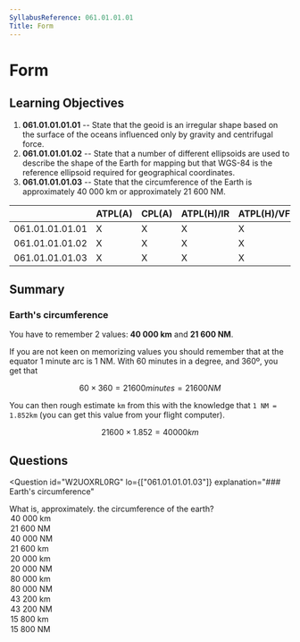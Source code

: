 ```yaml
---
SyllabusReference: 061.01.01.01
Title: Form
---
```


# Form

## Learning Objectives

1. **061.01.01.01.01** -- State that the geoid is an irregular shape based on
   the surface of the oceans influenced only by gravity and centrifugal force.
2. **061.01.01.01.02** -- State that a number of different ellipsoids are used
   to describe the shape of the Earth for mapping but that WGS-84 is the
   reference ellipsoid required for geographical coordinates.
3. **061.01.01.01.03** -- State that the circumference of the Earth is
   approximately 40 000 km or approximately 21 600 NM.

|                 | ATPL(A) | CPL(A) | ATPL(H)/IR | ATPL(H)/VFR | CPL(H) | IR  | CBIR(A) |
| --------------- | ------- | ------ | ---------- | ----------- | ------ | --- | ------- |
| 061.01.01.01.01 | X       | X      | X          | X           | X      |     |         |
| 061.01.01.01.02 | X       | X      | X          | X           | X      |     |         |
| 061.01.01.01.03 | X       | X      | X          | X           | X      |     |         |

## Summary

### Earth's circumference

You have to remember 2 values: **40 000 km** and **21 600 NM**.

If you are not keen on memorizing values you should remember that at the equator
1 minute arc is 1 NM. With 60 minutes in a degree, and 360º, you get that

$$
60 \times 360 = 21600 minutes = 21600 NM
$$

You can then rough estimate `km` from this with the knowledge that
`1 NM = 1.852km` (you can get this value from your flight computer).

$$
21600 \times 1.852 = 40000 km
$$

## Questions

<Question
  id="W2UOXRL0RG"
  lo={["061.01.01.01.03"]}
  explanation="### Earth's circumference"
>
  <Text variant="oneCorrect">
    What is, approximately. the circumference of the earth?
  </Text>
  <Option alwaysCorrect why="1 NM = 1 min arc. 60 * 360 = 21 600 = 40 000km">
    40 000 km
  </Option>
  <Option alwaysCorrect why="1 NM = 1 min arc. 60 * 360 = 21 600">
    21 600 NM
  </Option>
  <Option>40 000 NM</Option>
  <Option>21 600 km</Option>
  <Option>20 000 km</Option>
  <Option>20 000 NM</Option>
  <Option>80 000 km</Option>
  <Option>80 000 NM</Option>
  <Option>43 200 km</Option>
  <Option>43 200 NM</Option>
  <Option>15 800 km</Option>
  <Option>15 800 NM</Option>
</Question>
